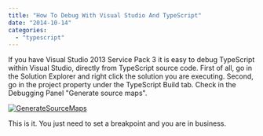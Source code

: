 ```yaml
---
title: "How To Debug With Visual Studio And TypeScript"
date: "2014-10-14"
categories: 
  - "typescript"
---
```


If you have Visual Studio 2013 Service Pack 3 it is easy to debug TypeScript within Visual Studio, directly from TypeScript source code. First of all, go in the Solution Explorer and right click the solution you are executing. Second, go in the project property under the TypeScript Build tab. Check in the Debugging Panel "Generate source maps".

[![GenerateSourceMaps](http://patrickdesjardins.com/blog/wp-content/uploads/2014/08/GenerateSourceMaps-400x127.png)](http://patrickdesjardins.com/blog/how-to-debug-with-visual-studio-and-typescript/generatesourcemaps)

This is it. You just need to set a breakpoint and you are in business.
